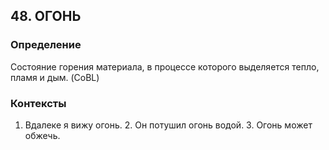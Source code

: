## 48. ОГОНЬ
### Определение
Состояние горения материала, в процессе которого выделяется тепло, пламя и дым. (CoBL)

### Контексты
1. Вдалеке я вижу огонь. 2. Он потушил огонь водой. 3. Огонь может обжечь.

